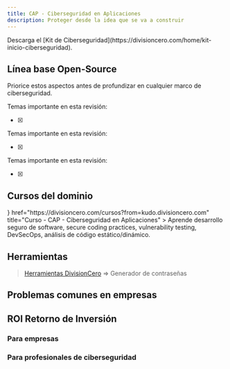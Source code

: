 ```yaml
---
title: CAP - Ciberseguridad en Aplicaciones
description: Proteger desde la idea que se va a construir
---
```



<Callout title="Quieres aprender más?">
  Descarga el [Kit de Ciberseguridad](https://divisioncero.com/home/kit-inicio-ciberseguridad).
</Callout>


## Línea base Open-Source

Priorice estos aspectos antes de profundizar en cualquier marco de ciberseguridad.

<Accordions type="single">
  <Accordion title="1. Implementación de workflow CI/CD, protección de ramas y codeowners.">
  
  Temas importante en esta revisión:

  - [X] 
  
  </Accordion>
</Accordions>

<Accordions type="single">
  <Accordion title="2. Análisis estático de vulnerabilidades bloqueantes automático.">
  
  Temas importante en esta revisión:

  - [X] 
  
  </Accordion>
</Accordions>

<Accordions type="single">
  <Accordion title="3. Activación de proxy con controles de seguridad como por ejemplo Cloudflare.">
  
  Temas importante en esta revisión:

  - [X] 
  
  </Accordion>
</Accordions>


## Cursos del dominio

<Cards>
  <Card
    icon={<GraduationCap />}
    href="https://divisioncero.com/cursos?from=kudo.divisioncero.com"
    title="Curso - CAP - Ciberseguridad en Aplicaciones"
  >
    Aprende desarrollo seguro de software, secure coding practices, vulnerability testing, DevSecOps, análisis de código estático/dinámico.
  </Card>
</Cards>


## Herramientas

> [Herramientas DivisionCero](https://divisioncero.com/herramientas?from=kudo.divisioncero.com) => Generador de contraseñas


## Problemas comunes en empresas

<Callout title="No documentación de procesos." type="warning"></Callout>
<Callout title="Se piensa en documentos solo en auditorías." type="warning"></Callout>
<Callout title="Los documentos no reflejan la realidad de cómo funcionan la compañía." type="warning"></Callout>


## ROI Retorno de Inversión

### Para empresas

<Callout title="Optimización de procesos Business as Usual BaU."></Callout>
<Callout title="Enfoque en actividades reales de ciberseguridad."></Callout>
<Callout title="Anticipación a controles de diferentes framework de ciberseguridad."></Callout>

### Para profesionales de ciberseguridad

<Callout title="Conocimiento y herramientas para identificar riesgos de ciberseguridad en las compañías." type="success"></Callout>
<Callout title="Metodología de referencia para mejora continua de la ciberseguridad empresarial." type="success"></Callout>
<Callout title="Aumento de habilidades detalladas de ciberseguridad." type="success"></Callout>